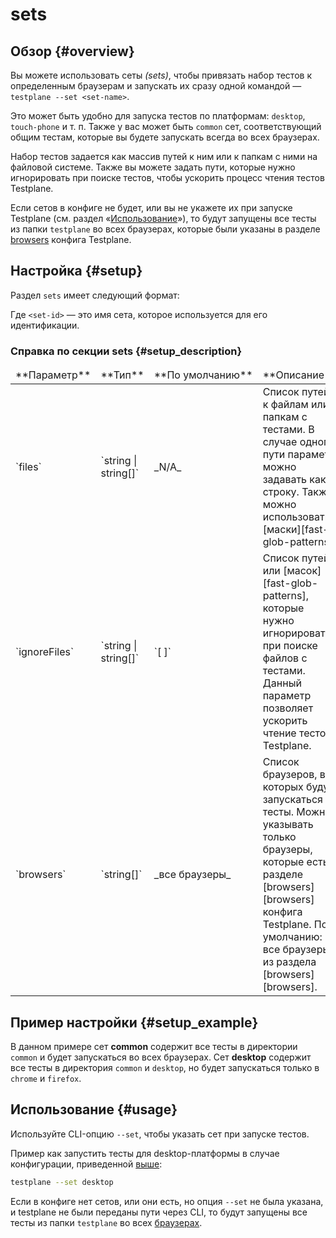 
# sets

## Обзор {#overview}

Вы можете использовать сеты _(sets)_, чтобы привязать набор тестов к определенным браузерам и запускать их сразу одной командой — `testplane --set <set-name>`.

Это может быть удобно для запуска тестов по платформам: `desktop`, `touch-phone` и т. п. Также у вас может быть `common` сет, соответствующий общим тестам, которые вы будете запускать всегда во всех браузерах.

Набор тестов задается как массив путей к ним или к папкам с ними на файловой системе. Также вы можете задать пути, которые нужно игнорировать при поиске тестов, чтобы ускорить процесс чтения тестов Testplane.

Если сетов в конфиге не будет, или вы не укажете их при запуске Testplane (см. раздел «[Использование](#usage)»), то будут запущены все тесты из папки `testplane` во всех браузерах, которые были указаны в разделе [browsers][browsers] конфига Testplane.

## Настройка {#setup}

Раздел `sets` имеет следующий формат:

<SetsBasicFormat />

Где `<set-id>` — это имя сета, которое используется для его идентификации.

### Справка по секции sets {#setup_description}

<table>
    <thead>
        <tr>
            <td>**Параметр**</td>
            <td>**Тип**</td>
            <td>**По&nbsp;умолчанию**</td>
            <td>**Описание**</td>
        </tr>
    </thead>
    <tbody>
        <tr>
            <td>`files`</td>
            <td>`string | string[]`</td>
            <td>_N/A_</td>
            <td>
                Список путей к файлам или папкам с тестами. В случае одного пути параметр можно
                задавать как строку. Также можно использовать [маски][fast-glob-patterns].
            </td>
        </tr>
        <tr>
            <td>`ignoreFiles`</td>
            <td>`string | string[]`</td>
            <td>`[ ]`</td>
            <td>
                Список путей или [масок][fast-glob-patterns], которые нужно игнорировать при поиске
                файлов с тестами. Данный параметр позволяет ускорить чтение тестов Testplane.
            </td>
        </tr>
        <tr>
            <td>`browsers`</td>
            <td>`string[]`</td>
            <td>_все браузеры_</td>
            <td>
                Список браузеров, в которых будут запускаться тесты. Можно указывать только
                браузеры, которые есть в разделе [browsers][browsers] конфига Testplane. По
                умолчанию: все браузеры из раздела [browsers][browsers].
            </td>
        </tr>
    </tbody>
</table>

## Пример настройки {#setup_example}

<SetsExample />

В данном примере сет **common** содержит все тесты в директории `common` и будет запускаться во всех браузерах. Сет **desktop** содержит все тесты в директория `common` и `desktop`, но будет запускаться только в `chrome` и `firefox`.

## Использование {#usage}

Используйте CLI-опцию `--set`, чтобы указать сет при запуске тестов.

Пример как запустить тесты для desktop-платформы в случае конфигурации, приведенной [выше](#setup_example):

```bash
testplane --set desktop
```

Если в конфиге нет сетов, или они есть, но опция `--set` не была указана, и testplane не были переданы пути через CLI, то будут запущены все тесты из папки `testplane` во всех [браузерах][browsers].

[fast-glob-patterns]: https://github.com/mrmlnc/fast-glob#pattern-syntax
[browsers]: ../browsers
